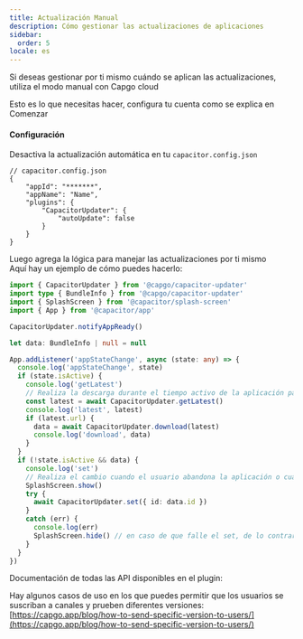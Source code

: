 ```yaml
---
title: Actualización Manual
description: Cómo gestionar las actualizaciones de aplicaciones
sidebar:
  order: 5
locale: es
---
```



Si deseas gestionar por ti mismo cuándo se aplican las actualizaciones, utiliza el modo manual con Capgo cloud

Esto es lo que necesitas hacer, configura tu cuenta como se explica en Comenzar

<LinkCard
	title="Comenzar"
	href="/docs/getting-started/quickstart/"
/>

#### Configuración
Desactiva la actualización automática en tu ```capacitor.config.json```

```tsx
// capacitor.config.json
{
	"appId": "*******",
	"appName": "Name",
	"plugins": {
		"CapacitorUpdater": {
			"autoUpdate": false
		}
	}
}
```

Luego agrega la lógica para manejar las actualizaciones por ti mismo\
Aquí hay un ejemplo de cómo puedes hacerlo:

```typescript
import { CapacitorUpdater } from '@capgo/capacitor-updater'
import type { BundleInfo } from '@capgo/capacitor-updater'
import { SplashScreen } from '@capacitor/splash-screen'
import { App } from '@capacitor/app'

CapacitorUpdater.notifyAppReady()

let data: BundleInfo | null = null

App.addListener('appStateChange', async (state: any) => {
  console.log('appStateChange', state)
  if (state.isActive) {
    console.log('getLatest')
    // Realiza la descarga durante el tiempo activo de la aplicación para evitar descargas fallidas
    const latest = await CapacitorUpdater.getLatest()
    console.log('latest', latest)
    if (latest.url) {
      data = await CapacitorUpdater.download(latest)
      console.log('download', data)
    }
  }
  if (!state.isActive && data) {
    console.log('set')
    // Realiza el cambio cuando el usuario abandona la aplicación o cuando lo desees
    SplashScreen.show()
    try {
      await CapacitorUpdater.set({ id: data.id })
    }
    catch (err) {
      console.log(err)
      SplashScreen.hide() // en caso de que falle el set, de lo contrario la nueva aplicación tendrá que ocultarlo
    }
  }
})
```

Documentación de todas las API disponibles en el plugin:

<LinkCard
	title="Métodos"
	href="/docs/plugin/api/"
/>

Hay algunos casos de uso en los que puedes permitir que los usuarios se suscriban a canales y prueben diferentes versiones:\
[https://capgo.app/blog/how-to-send-specific-version-to-users/](https://capgo.app/blog/how-to-send-specific-version-to-users/)
